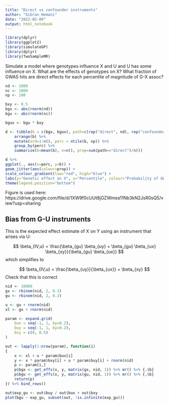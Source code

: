 ```yaml
---
title: "Direct vs confounder instruments"
author: "Gibran Hemani"
date: "2022-02-09"
output: html_notebook
---
```


```r
library(dplyr)
library(ggplot2)
library(simulateGP)
library(dplyr)
library(TwoSampleMR)
```


Simulate a model where genotypes influence X and U and U has some influence on X. What are the effects of genotypes on X? What fraction of GWAS hits are direct effects for each percentile of magnitude of G-X assoc?

```r
nd <- 1000
nc <- 1000
np <- 100

bxy <- 0.5
bgx <- abs(rnorm(nd))
bgu <- abs(rnorm(nc))

bgux <- bgu * bxy

d <- tibble(b = c(bgx, bgux), path=c(rep("direct", nd), rep("confounder", each=nc))) %>%
	arrange(b) %>%
	mutate(ord=1:n(), perc = ntile(b, np)) %>%
	group_by(perc) %>%
	summarise(b=mean(b), n=n(), prop=sum(path=="direct")/n())

d %>%
ggplot(., aes(x=perc, y=b)) +
geom_jitter(aes(colour=prop)) +
scale_colour_gradient(low="red", high="blue") +
labs(y="Genetic effect on X", x="Percentile", colour="Probability of GWAS hit being a direct effect") +
theme(legend.position="bottom")
```

Figure is used here: https://drive.google.com/file/d/1XW9f0cUUt8jGZWmea11Nb3kN2JsR0sQ5/view?usp=sharing

## Bias from G-U instruments

This is the expected effect estimate of X on Y using an instrument that arises via U:

$$
\beta_{IV,u} = \frac{\beta_{gu} \beta_{uy} + \beta_{gu} \beta_{ux} \beta_{xy}}{\beta_{gu} \beta_{ux}}
$$
which simplifies to

$$
\beta_{IV,u} = \frac{\beta_{uy}}{\beta_{ux}} + \beta_{xy}
$$
Check that this is correct

```r
nid <- 10000
gx <- rbinom(nid, 2, 0.3)
gu <- rbinom(nid, 2, 0.3)

u <- gu + rnorm(nid)
xl <- gx + rnorm(nid)

param <- expand.grid(
	bux = seq(-1, 1, by=0.2),
	buy = seq(-1, 1, by=0.2),
	bxy = c(0, 0.5)
)

out <- lapply(1:nrow(param), function(i)
{
	x <- xl + u * param$bux[i]
	y <- x * param$bxy[i] + u * param$buy[i] + rnorm(nid)
	p <- param[i,]
	p$bgx <- get_effs(x, y, matrix(gx, nid, 1)) %>% mr() %>% {.$b}
	p$bgu <- get_effs(x, y, matrix(gu, nid, 1)) %>% mr() %>% {.$b}
	return(p)
}) %>% bind_rows()

out$exp_gu <- out$buy / out$bux + out$bxy
plot(bgu ~ exp_gu, subset(out, !is.infinite(exp_gu)))
```


